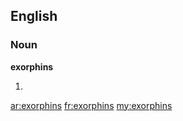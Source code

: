 ==English==

===Noun===
'''exorphins'''

# {{plural of|[[exorphin]]}}

[[ar:exorphins]]
[[fr:exorphins]]
[[my:exorphins]]